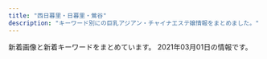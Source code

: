 ```yaml
---
title: "西日暮里・日暮里・鶯谷"
description: "キーワード別にの巨乳アジアン・チャイナエステ嬢情報をまとめました。"
---
```


新着画像と新着キーワードをまとめています。
2021年03月01日の情報です。

<DmmAffiliateIns />
<KeywordTable
  shops={
    [
    {
        "url": "http://lapis.tyo.cm/",
        "img_links": [
            "http://lapis.tyo.cm/images/pick_bj3.jpg",
            "http://lapis.tyo.cm/images/nbj3.jpg",
            "http://lapis.tyo.cm/images/pick_bj1.jpg",
            "http://lapis.tyo.cm/images/s_pick.jpg",
            "http://lapis.tyo.cm/photos/sites/75/2021/01/2021010407562324.jpg",
            "http://lapis.tyo.cm/images/s_face.jpg",
            "http://lapis.tyo.cm/images/new.jpg",
            "http://lapis.tyo.cm/images/s_staff.jpg",
            "http://lapis.tyo.cm/images/s_link.jpg",
            "http://lapis.tyo.cm/images/s_blog.jpg",
            "http://lapis.tyo.cm/photos/sites/75/2021/01/2021010407562482.jpg",
            "http://lapis.tyo.cm/images/top.png",
            "http://lapis.tyo.cm/images/nbj1.jpg",
            "http://lapis.tyo.cm/photos/sites/75/2021/01/2021010407562290.jpg",
            "http://lapis.tyo.cm/images/mobile.jpg",
            "http://lapis.tyo.cm/photos/sites/75/2021/01/2021010407562697.jpg"
        ],
        "station": "JR\u9daf\u8c37\u99c5\u5317\u53e3",
        "keywords": {
            "D": 16,
            "83": 4,
            "86": 8,
            "87": 4
        },
        "name": "\u30e9\u30d4\u30b9"
    },
    {
        "url": "http://massage-aroma.pink/",
        "keywords": {
            "D": 9,
            "86": 9
        },
        "name": "\u30d1\u30b8\u30e3\u30de",
        "station": "JR\u65e5\u66ae\u91cc\u99c5\u6771\u53e3",
        "img_links": [
            "http://massage-aroma.pink/images/top001.png",
            "http://massage-aroma.pink/images/cg02.jpg",
            "http://massage-aroma.pink/images/cg05.jpg",
            "http://massage-aroma.pink/images/cg01.jpg",
            "http://massage-aroma.pink/images/cg03.jpg",
            "http://massage-aroma.pink/images/cg07.jpg",
            "http://massage-aroma.pink/images/nav-001.png",
            "http://massage-aroma.pink/images/tel.png",
            "http://massage-aroma.pink/images/cg06.jpg",
            "http://massage-aroma.pink/images/cg061.jpg",
            "http://massage-aroma.pink/images/cg04.jpg",
            "http://massage-aroma.pink/images/nav-003.png",
            "http://massage-aroma.pink/images/cg011.jpg",
            "http://massage-aroma.pink/images/nav-004.png",
            "http://massage-aroma.pink/images/no.png",
            "http://massage-aroma.pink/images/nav-002.png",
            "http://massage-aroma.pink/images/nav-006.png",
            "http://massage-aroma.pink/images/cg09.jpg",
            "http://massage-aroma.pink/images/nav-005.png",
            "http://massage-aroma.pink/images/cg08.jpg"
        ]
    },
    {
        "img_links": [
            "http://www.mac-riraku106.xyz/uploads/200317/1-20031G44235R7.jpg",
            "http://www.mac-riraku106.xyz/static/picture/top-img09.png",
            "http://www.mac-riraku106.xyz/uploads/200501/1-200501125150516.jpg",
            "http://www.mac-riraku106.xyz/uploads/190723/33-1.jpg",
            "http://www.mac-riraku106.xyz/uploads/191128/1-19112Q3111UF.jpg",
            "http://www.mac-riraku106.xyz/uploads/191219/1-191219124141563.jpg",
            "http://www.mac-riraku106.xyz/uploads/200325/1-2003251H312V4.jpg",
            "http://www.mac-riraku106.xyz/uploads/191209/1-1912091229204E.jpg",
            "http://www.mac-riraku106.xyz/uploads/191008/1-19100Q5451M20.jpg",
            "http://www.mac-riraku106.xyz/uploads/190926/1-1Z926131R6102.jpg",
            "http://www.mac-riraku106.xyz/uploads/190723/1-1.jpg",
            "http://www.mac-riraku106.xyz/uploads/200310/1-20031013091I08.jpg",
            "http://www.mac-riraku106.xyz/static/picture/1.jpg",
            "http://www.mac-riraku106.xyz/uploads/191128/1-19112Q31009521.jpg",
            "http://www.mac-riraku106.xyz/uploads/190723/23-2.jpg",
            "http://www.mac-riraku106.xyz/uploads/200501/1-200501145002a7.jpg",
            "http://www.mac-riraku106.xyz/uploads/190723/10-2.jpg",
            "http://www.mac-riraku106.xyz/uploads/190826/1-1ZR6144611E0.jpg",
            "http://www.mac-riraku106.xyz/static/picture/top-img03.png",
            "http://www.mac-riraku106.xyz/uploads/190723/25-1.jpg",
            "http://www.mac-riraku106.xyz/uploads/200818/1-200QQ5535E92.jpg",
            "http://www.mac-riraku106.xyz/uploads/190926/1-1Z926131T2408.jpg",
            "http://www.mac-riraku106.xyz/uploads/200608/1-20060Q0251EY.jpg",
            "http://www.mac-riraku106.xyz/uploads/200818/1-200QQ55415J4.jpg",
            "http://www.mac-riraku106.xyz/uploads/191106/1-191106092S0357.jpg",
            "http://www.mac-riraku106.xyz/uploads/200317/1-20031G44220J0.jpg",
            "http://www.mac-riraku106.xyz/static/picture/michi01.png",
            "http://www.mac-riraku106.xyz/uploads/200501/1-200501125159161.jpg",
            "http://www.mac-riraku106.xyz/uploads/190723/23-3.jpg",
            "http://www.mac-riraku106.xyz/static/picture/call.png",
            "http://www.mac-riraku106.xyz/uploads/191219/1-19121912423J29.jpg",
            "http://www.mac-riraku106.xyz/uploads/190723/30-1.jpg",
            "http://www.mac-riraku106.xyz/uploads/191209/1-191209122ZY50.jpg",
            "http://www.mac-riraku106.xyz/uploads/200818/1-200QQ554231G.jpg",
            "http://www.mac-riraku106.xyz/uploads/200801/1-200P1110631926.jpg",
            "http://www.mac-riraku106.xyz/static/picture/michi02.png",
            "http://www.mac-riraku106.xyz/uploads/190906/1-1ZZ612503C39.jpg",
            "http://www.mac-riraku106.xyz/uploads/190826/1-1ZR614462Qa.jpg",
            "http://www.mac-riraku106.xyz/static/picture/tel.png",
            "http://www.mac-riraku106.xyz/uploads/200310/1-200310130925920.jpg",
            "http://www.mac-riraku106.xyz/uploads/190723/21-1.jpg",
            "http://www.mac-riraku106.xyz/uploads/200310/1-200310130Z0421.jpg",
            "http://www.mac-riraku106.xyz/uploads/200801/1-200P1110A4M2.jpg",
            "http://www.mac-riraku106.xyz/uploads/191008/1-19100Q5453V63.jpg",
            "http://www.mac-riraku106.xyz/uploads/200317/1-20031G4420c38.jpg",
            "http://www.mac-riraku106.xyz/uploads/190906/1-1ZZ6125225A4.jpg",
            "http://www.mac-riraku106.xyz/static/picture/top-img02.png",
            "http://www.mac-riraku106.xyz/uploads/200501/1-200501145011C2.jpg",
            "http://www.mac-riraku106.xyz/uploads/200501/1-200501125251121.jpg",
            "http://www.mac-riraku106.xyz/uploads/200801/1-200P1110412514.jpg",
            "http://www.mac-riraku106.xyz/uploads/190723/1-2.jpg",
            "http://www.mac-riraku106.xyz/static/picture/2.jpg",
            "http://www.mac-riraku106.xyz/static/picture/top-img01.png",
            "http://www.mac-riraku106.xyz/uploads/200608/1-20060Q02506204.jpg",
            "http://www.mac-riraku106.xyz/uploads/191106/1-191106092J62Y.jpg",
            "http://www.mac-riraku106.xyz/uploads/191106/1-191106092T0531.jpg",
            "http://www.mac-riraku106.xyz/uploads/200501/1-200501125300127.jpg",
            "http://www.mac-riraku106.xyz/uploads/191209/1-191209123459153.jpg",
            "http://www.mac-riraku106.xyz/uploads/200325/1-2003251H340B9.jpg",
            "http://www.mac-riraku106.xyz/uploads/190723/23-1.jpg",
            "http://www.mac-riraku106.xyz/uploads/190723/10-1.jpg",
            "http://www.mac-riraku106.xyz/uploads/200501/1-200501144951148.jpg",
            "http://www.mac-riraku106.xyz/uploads/190723/34-1.jpg",
            "http://www.mac-riraku106.xyz/uploads/191128/1-19112Q3102OP.jpg"
        ],
        "station": "JR\u65e5\u66ae\u91cc\u99c5\u5357\u53e3",
        "name": "\u306f\u305f\u3061",
        "url": "http://www.mac-riraku106.xyz/",
        "keywords": {
            "94": 3,
            "E": 7,
            "F": 3,
            "D": 46,
            "C": 19,
            "85": 15,
            "86": 18
        }
    },
    {
        "station": "JR\u9daf\u8c37\u99c5\u5317\u53e3",
        "keywords": {},
        "name": "\u685c\u306e\u5bb6",
        "url": "http://www.es-ms.work/",
        "img_links": [
            "http://www.es-ms.work/staff/rina.jpg",
            "http://www.es-ms.work/staff/kaya.jpg",
            "http://www.es-ms.work/images/int2.jpg",
            "http://www.es-ms.work/images/int1.jpg",
            "http://www.es-ms.work/images/head.jpg",
            "http://www.es-ms.work/images/tg.jpg",
            "http://www.es-ms.work/images/2.jpg",
            "http://www.es-ms.work/img/kaya1.jpg",
            "http://www.es-ms.work/images/rec2.jpg",
            "http://www.es-ms.work/images/rec1.jpg",
            "http://www.es-ms.work/images/staff_t.jpg",
            "http://www.es-ms.work/img/rina1.jpg",
            "http://www.es-ms.work/images/3.jpg",
            "http://www.es-ms.work/images/s1.png",
            "http://www.es-ms.work/img/sayuri1.jpg",
            "http://www.es-ms.work/images/1.jpg",
            "http://www.es-ms.work/images/news.jpg",
            "http://www.es-ms.work/images/sys.jpg",
            "http://www.es-ms.work/staff/sayuri.jpg",
            "http://www.es-ms.work/images/ac1.jpg",
            "http://www.es-ms.work/images/interior_t.jpg"
        ]
    },
    {
        "station": "JR\u65e5\u66ae\u91cc\u99c5\u6771\u53e3",
        "img_links": [],
        "keywords": {},
        "name": "\u9e97\u4eba",
        "url": "http://reijin.xyz.mn/"
    },
    {
        "url": "https://www.sofia-est.com/",
        "keywords": {
            "E": 1,
            "\u30bb\u30af\u30b7\u30fc": 29,
            "G": 2
        },
        "name": "\u30bd\u30d5\u30a3\u30a2",
        "station": "JR\u65e5\u66ae\u91cc\u99c5\u5357\u53e3",
        "img_links": [
            "https://www.sofia-est.com/img/girl/thumb/s89_1.jpg",
            "https://www.sofia-est.com/img/material/mobileqr.png",
            "https://www.sofia-est.com/img/girl/main/s81_1.jpg",
            "https://www.sofia-est.com/img/girl/main/s99_1.jpg",
            "https://www.sofia-est.com/img/girl/list/s81_list.jpg",
            "https://www.sofia-est.com/img/banner/koko_120x60.png",
            "https://www.sofia-est.com/img/girl/thumb/s111_1.jpg",
            "https://www.sofia-est.com/img/girl/thumb/s85_2.jpg",
            "https://www.sofia-est.com/img/material/photo1.jpg",
            "https://www.sofia-est.com/img/girl/thumb/s55_1.jpg",
            "https://www.sofia-est.com/img/material/mob_t5.jpg",
            "https://www.sofia-est.com/img/girl/thumb/s92_2.jpg",
            "https://www.sofia-est.com/img/girl/thumb/s56_2.jpg",
            "https://www.sofia-est.com/img/material/mob_t4.jpg",
            "https://www.sofia-est.com/img/material/top_movie.png",
            "https://www.sofia-est.com/img/material/yakusoku.png",
            "https://www.sofia-est.com/img/girl/list/s97_list.jpg",
            "https://www.sofia-est.com/img/girl/thumb/s81_5.jpg",
            "https://www.sofia-est.com/img/material/sd_rt_btn.png",
            "https://www.sofia-est.com/img/girl/main/s57_1.jpg",
            "https://www.sofia-est.com/img/girl/thumb/s97_2.jpg",
            "https://www.sofia-est.com/img/material/page2_subt1.png",
            "https://www.sofia-est.com/img/material/page6_subt3.png",
            "https://www.sofia-est.com/img/material/page8_subt2.png",
            "https://www.sofia-est.com/img/material/gm2_rollout.png",
            "https://www.sofia-est.com/img/girl/main/s56_1.jpg",
            "https://www.sofia-est.com/img/girl/thumb/s108_1.jpg",
            "https://www.sofia-est.com/img/girl/list/s94_list.jpg",
            "https://www.sofia-est.com/img/girl/list/s55_list.jpg",
            "https://www.sofia-est.com/img/material/page8_subt1.png",
            "https://www.sofia-est.com/img/material/coursepoint_rev2.png",
            "https://www.sofia-est.com/img/girl/main/s84_1.jpg",
            "https://www.sofia-est.com/img/material/top_about.png",
            "https://www.sofia-est.com/img/girl/main/s55_1.jpg",
            "https://www.sofia-est.com/img/material/page7_subt1.png",
            "https://www.sofia-est.com/img/girl/pickup/pickup20191220093702.jpg",
            "https://www.sofia-est.com/img/top/topslide20141210.jpg",
            "https://www.sofia-est.com/img/girl/list/s57_list.jpg",
            "https://www.sofia-est.com/img/material/photo5.jpg",
            "https://www.sofia-est.com/img/girl/thumb/s84_2.jpg",
            "https://www.sofia-est.com/img/material/doublecourse_rev1.png",
            "https://www.sofia-est.com/img/girl/list/s85_list.jpg",
            "https://www.sofia-est.com/img/material/gm6_rollout.png",
            "https://www.sofia-est.com/img/girl/main/s100_1.jpg",
            "https://www.sofia-est.com/img/girl/list/s89_list.jpg",
            "https://www.sofia-est.com/img/material/page6_subt1.png",
            "https://www.sofia-est.com/img/material/page4_subt1.png",
            "https://www.sofia-est.com/img/girl/list/s92_list.jpg",
            "https://www.sofia-est.com/img/girl/list/s111_list.jpg",
            "https://www.sofia-est.com/img/material/phototxt.jpg",
            "https://www.sofia-est.com/img/material/photo6.jpg",
            "https://www.sofia-est.com/img/girl/thumb/s85_3.jpg",
            "https://www.sofia-est.com/img/girl/thumb/s84_1.jpg",
            "https://www.sofia-est.com/img/girl/thumb/s55_2.jpg",
            "https://www.sofia-est.com/img/girl/main/s92_1.jpg",
            "https://www.sofia-est.com/img/girl/list/s56_list.jpg",
            "https://www.sofia-est.com/img/girl/thumb/s89_2.jpg",
            "https://www.sofia-est.com/img/girl/main/s97_1.jpg",
            "https://www.sofia-est.com/img/girl/thumb/s81_2.jpg",
            "https://www.sofia-est.com/img/material/photo2.jpg",
            "https://www.sofia-est.com/img/girl/thumb/s94_1.jpg",
            "https://www.sofia-est.com/img/girl/list/s100_list.jpg",
            "https://www.sofia-est.com/img/material/course_tanta1.png",
            "https://www.sofia-est.com/img/material/gm1_rollout.png",
            "https://www.sofia-est.com/img/material/page5_subt1.png",
            "https://www.sofia-est.com/img/girl/pickup/pickup20200111122329.jpg",
            "https://www.sofia-est.com/img/material/page3_1_subt2.png",
            "https://www.sofia-est.com/img/girl/thumb/s57_1.jpg",
            "https://www.sofia-est.com/img/material/mob_t3.jpg",
            "https://www.sofia-est.com/img/material/page3_1_subt1.png",
            "https://www.sofia-est.com/img/material/noimg_m.jpg",
            "https://www.sofia-est.com/img/material/top_kodawari.png",
            "https://www.sofia-est.com/img/girl/thumb/s99_2.jpg",
            "https://www.sofia-est.com/img/material/hosi5.png",
            "https://www.sofia-est.com/img/material/movieicon.png",
            "https://www.sofia-est.com/img/girl/thumb/s99_1.jpg",
            "https://www.sofia-est.com/img/material/photo8.jpg",
            "https://www.sofia-est.com/img/girl/thumb/s100_1.jpg",
            "https://www.sofia-est.com/img/girl/thumb/s81_1.jpg",
            "https://www.sofia-est.com/img/material/mob_t1.jpg",
            "https://www.sofia-est.com/img/girl/thumb/s100_2.jpg",
            "https://www.sofia-est.com/img/girl/thumb/s81_3.jpg",
            "https://www.sofia-est.com/img/material/gm4_rollout.png",
            "https://www.sofia-est.com/img/material/photo7.jpg",
            "https://www.sofia-est.com/img/material/iph.png",
            "https://www.sofia-est.com/img/material/page5_subt2.png",
            "https://www.sofia-est.com/img/material/page6_subt2.png",
            "https://www.sofia-est.com/img/girl/mobilepickup/mobilepickup20200302124127.jpg",
            "https://www.sofia-est.com/img/top/topslide20141211.jpg",
            "https://www.sofia-est.com/img/girl/thumb/s81_4.jpg",
            "https://www.sofia-est.com/img/material/movie_left_yaji.png",
            "https://www.sofia-est.com/img/material/movie_right_yaji.png",
            "https://www.sofia-est.com/img/material/courseoption_rev1.png",
            "https://www.sofia-est.com/img/girl/thumb/s92_1.jpg",
            "https://www.sofia-est.com/img/girl/list/s84_list.jpg",
            "https://www.sofia-est.com/img/material/top_newface.png",
            "https://www.sofia-est.com/img/material/movie20141210.jpg",
            "https://www.sofia-est.com/img/material/page4_subt2.png",
            "https://www.sofia-est.com/img/girl/thumb/s56_1.jpg",
            "https://www.sofia-est.com/img/material/top_twitter.png",
            "https://www.sofia-est.com/img/material/noimg_thumb.jpg",
            "https://www.sofia-est.com/img/girl/main/s111_1.jpg",
            "https://www.sofia-est.com/img/girl/list/s108_list.jpg",
            "https://www.sofia-est.com/img/material/mob_youtube.png",
            "https://www.sofia-est.com/img/top/topslide20150918.jpg",
            "https://www.sofia-est.com/img/material/pagetop_rollout.png",
            "https://www.sofia-est.com/img/material/top_pickup.png",
            "https://www.sofia-est.com/img/girl/thumb/s97_1.jpg",
            "https://www.sofia-est.com/img/material/top_camp.png",
            "https://www.sofia-est.com/img/girl/main/s85_1.jpg",
            "https://www.sofia-est.com/img/material/course_tanta2.png",
            "https://www.sofia-est.com/img/material/gm3_rollout.png",
            "https://www.sofia-est.com/img/girl/pickup/pickup20191220093623.jpg",
            "https://www.sofia-est.com/img/material/noimg_b.jpg",
            "https://www.sofia-est.com/img/material/top_infomation.png",
            "https://www.sofia-est.com/img/girl/list/s99_list.jpg",
            "https://www.sofia-est.com/img/material/mob_t2.jpg",
            "https://www.sofia-est.com/img/girl/thumb/s85_1.jpg",
            "https://www.sofia-est.com/img/girl/thumb/s94_2.jpg",
            "https://www.sofia-est.com/img/material/page3_subt1.png",
            "https://www.sofia-est.com/img/material/photo3.jpg",
            "https://www.sofia-est.com/img/girl/main/s89_1.jpg",
            "https://www.sofia-est.com/img/material/top_news.png",
            "https://www.sofia-est.com/img/material/photobig.jpg",
            "https://www.sofia-est.com/img/girl/main/s94_1.jpg",
            "https://www.sofia-est.com/img/material/top_kodawariimg1.jpg",
            "https://www.sofia-est.com/img/material/photo4.jpg",
            "https://www.sofia-est.com/img/girl/pickup/pickup20190509222453.jpg",
            "https://www.sofia-est.com/img/girl/thumb/s55_3.jpg",
            "https://www.sofia-est.com/img/material/gm5_rollout.png",
            "https://www.sofia-est.com/img/what/coupon202009.png"
        ]
    },
    {
        "url": "http://es-rlx.com/",
        "img_links": [
            "http://es-rlx.com/staff/minami/01mb.jpg",
            "http://es-rlx.com/staff/mai/01.jpg",
            "http://es-rlx.com/staff/rumi/01.jpg",
            "http://es-rlx.com/img/access/kanban.png",
            "http://es-rlx.com/img/ttl_mobile.png",
            "http://es-rlx.com/img/ttl_staff.png",
            "http://es-rlx.com/img/access/road04.jpg",
            "http://es-rlx.com/staff/yuki/01.jpg",
            "http://es-rlx.com/pic/top3.jpg",
            "http://es-rlx.com/img/ttl_tnew.png",
            "http://es-rlx.com/img/ft_tel.png",
            "http://es-rlx.com/pic/top1.jpg",
            "http://es-rlx.com/img/access/road02.jpg",
            "http://es-rlx.com/staff/anna/01mb.jpg",
            "http://es-rlx.com/staff/minami/01.jpg",
            "http://es-rlx.com/staff/sakura/01mb.jpg",
            "http://es-rlx.com/pic/head.png",
            "http://es-rlx.com/i/files/homeimg.jpg",
            "http://es-rlx.com/staff/anna/01.jpg",
            "http://es-rlx.com/img/access/road01.jpg",
            "http://es-rlx.com/staff/yuki/01mb.jpg",
            "http://es-rlx.com/img/access/road03.jpg",
            "http://es-rlx.com/img/access/roaddm.png",
            "http://es-rlx.com/staff/rumi/01mb.jpg",
            "http://es-rlx.com/staff/sakura/01.jpg",
            "http://es-rlx.com/pic/top2.jpg",
            "http://es-rlx.com/img/ttl_rec.png",
            "http://es-rlx.com/staff/mai/01mb.jpg",
            "http://es-rlx.com/img/youtube.jpg"
        ],
        "keywords": {
            "C": 21
        },
        "station": "JR\u9daf\u8c37\u99c5\u5317\u53e3",
        "name": "\u5065\u7f8e\u5802"
    },
    {
        "img_links": [
            "http://es-minami.com/img/mika2.jpg",
            "http://www.es-minami.com/gals/sayuri2.jpg",
            "http://www.es-minami.com/images/pick_staff6.jpg",
            "http://es-minami.com/gals/riri1.jpg",
            "http://es-minami.com/gals/sayuri1.jpg",
            "http://es-minami.com/images/riri1.jpg",
            "http://es-minami.com/images/sayuri2.jpg",
            "http://www.es-minami.com/img/mika1.jpg",
            "http://www.es-minami.com/gals/nana1.jpg",
            "http://es-minami.com/images/sayuri1.jpg",
            "http://www.es-minami.com/gals/sakura1.jpg",
            "http://www.es-minami.com/img/sayuri1.jpg",
            "http://www.es-minami.com/images/mobole.png",
            "http://www.es-minami.com/gals/sayuri1.jpg",
            "http://es-minami.com/img/sayuri2.jpg",
            "http://es-minami.com/images/news.png",
            "http://www.es-minami.com/img/nana1.jpg",
            "http://www.es-minami.com/gals/mika1.jpg",
            "http://www.es-minami.com/img/yuki1.jpg",
            "http://es-minami.com/images/nana1.jpg",
            "http://es-minami.com/images/rika1.jpg",
            "http://es-minami.com/img/sayuri1.jpg",
            "http://www.es-minami.com/images/mika2.jpg",
            "http://es-minami.com/images/yuki1.jpg",
            "http://es-minami.com/img/mika1.jpg",
            "http://es-minami.com/gals/nana1.jpg",
            "http://es-minami.com/images/mika2.jpg",
            "http://es-minami.com/images/pick_staff6.jpg",
            "http://es-minami.com/gals/yuki1.jpg",
            "http://www.es-minami.com/images/sayuri1.jpg",
            "http://es-minami.com/images/staff-bar.png",
            "http://es-minami.com/gals/mika1.jpg",
            "http://www.es-minami.com/images/news.png",
            "http://es-minami.com/img/riri1.jpg",
            "http://www.es-minami.com/img/mika2.jpg",
            "http://www.es-minami.com/gals/mika2.jpg",
            "http://www.es-minami.com/gals/riri1.jpg",
            "http://es-minami.com/gals/sayuri2.jpg",
            "http://es-minami.com/gals/rika1.jpg",
            "http://www.es-minami.com/images/mika1.jpg",
            "http://www.es-minami.com/img/riri1.jpg",
            "http://www.es-minami.com/images/nana1.jpg",
            "http://www.es-minami.com/img/sayuri2.jpg",
            "http://es-minami.com/gals/mika2.jpg",
            "http://es-minami.com/img/nana1.jpg",
            "http://www.es-minami.com/images/rika1.jpg",
            "http://www.es-minami.com/images/sayuri2.jpg",
            "http://www.es-minami.com/gals/yuki1.jpg",
            "http://es-minami.com/img/yuki1.jpg",
            "http://www.es-minami.com/images/yuki1.jpg",
            "http://es-minami.com/images/mobole.png",
            "http://www.es-minami.com/images/riri1.jpg",
            "http://es-minami.com/gals/sakura1.jpg",
            "http://www.es-minami.com/images/staff-bar.png",
            "http://www.es-minami.com/gals/rika1.jpg",
            "http://es-minami.com/images/mika1.jpg"
        ],
        "url": "http://es-minami.com/",
        "keywords": {},
        "name": "\u307f\u306a\u307f",
        "station": "JR\u65e5\u66ae\u91cc\u99c5\u6771\u53e3"
    },
    {
        "station": "JR\u65e5\u66ae\u91cc\u99c5\u6771\u53e3",
        "keywords": {
            "E": 1,
            "D": 10,
            "86": 11
        },
        "name": "\u548c\u5408 \u308f\u3054\u3046",
        "img_links": [
            "http://esthe-aroma.red/images/r4.jpg",
            "http://esthe-aroma.red/images/cg07.jpg",
            "http://esthe-aroma.red/images/cg01.jpg",
            "http://esthe-aroma.red/images/cg02.jpg",
            "http://esthe-aroma.red/images/rec.png",
            "http://esthe-aroma.red/link/menlog.jpg",
            "http://esthe-aroma.red/images/precau.png",
            "http://esthe-aroma.red/images/top.png",
            "http://esthe-aroma.red/images/r3.jpg",
            "http://esthe-aroma.red/images/cg00.jpg",
            "http://esthe-aroma.red/images/cg03.jpg",
            "http://esthe-aroma.red/images/cg06.jpg",
            "http://esthe-aroma.red/images/staff_s.png",
            "http://esthe-aroma.red/images/r2.jpg",
            "http://esthe-aroma.red/images/sruru.jpg",
            "http://esthe-aroma.red/images/cg10.jpg",
            "http://esthe-aroma.red/images/r1.jpg",
            "http://esthe-aroma.red/images/news.png",
            "http://esthe-aroma.red/images/cg08.jpg",
            "http://esthe-aroma.red/images/kan.jpg",
            "http://esthe-aroma.red/images/cg09.jpg",
            "http://esthe-aroma.red/images/evetop.png",
            "http://esthe-aroma.red/images/cg04.jpg",
            "http://esthe-aroma.red/images/imm.jpg",
            "http://esthe-aroma.red/images/cg11.jpg",
            "http://esthe-aroma.red/images/cg05.jpg"
        ],
        "url": "http://esthe-aroma.red/"
    },
    {
        "name": "\u672a\u6765",
        "station": "\u65e5\u66ae\u91cc\u99c5\u6771\u53e3",
        "keywords": {},
        "url": "http://www.relax-mirai.info/",
        "img_links": [
            "http://www.relax-mirai.info/i/images/sayuri1.jpg",
            "http://www.relax-mirai.info/gals/kaka1.jpg",
            "http://www.relax-mirai.info/images/qr.jpg",
            "http://www.relax-mirai.info/images/m04.jpg",
            "http://www.relax-mirai.info/images/info02.jpg",
            "http://www.relax-mirai.info/i/120/sayuri1.jpg",
            "http://www.relax-mirai.info/gals/emi1.jpg",
            "http://www.relax-mirai.info/images/info01.jpg",
            "http://www.relax-mirai.info/images/risa1.jpg",
            "http://www.relax-mirai.info/images/sayuri1.jpg",
            "http://www.relax-mirai.info/images/m03.jpg",
            "http://www.relax-mirai.info/gals/risa1.jpg",
            "http://www.relax-mirai.info/gals/aki1.jpg",
            "http://www.relax-mirai.info/i/images/momo1.jpg",
            "http://www.relax-mirai.info/images/m02.jpg",
            "http://www.relax-mirai.info/images/momo1.jpg"
        ]
    },
    {
        "station": "JR\u65e5\u66ae\u91cc\u99c5\u5357\u53e3",
        "name": "\u6843",
        "keywords": {
            "86": 15,
            "D": 20,
            "85": 5
        },
        "url": "http://momo.tyo.cm/",
        "img_links": [
            "http://momo.tyo.cm/images/nav_link04.png",
            "http://momo.tyo.cm/images/tit_com05.png",
            "http://momo.tyo.cm/photos/sites/53/2021/02/2021021607405882.jpg",
            "http://momo.tyo.cm/images/tit_com.png",
            "http://momo.tyo.cm/images/top_slider02.jpg",
            "http://momo.tyo.cm/images/tit05.png",
            "http://momo.tyo.cm/images/nav_link05.png",
            "http://momo.tyo.cm/images/nav_link02.png",
            "http://momo.tyo.cm/images/border02.png",
            "http://momo.tyo.cm/images/nav_link03.png",
            "http://momo.tyo.cm/images/nav_link06.png",
            "http://momo.tyo.cm/images/tit01.png",
            "http://momo.tyo.cm/photos/sites/53/2021/02/2021021607405730.jpg",
            "http://momo.tyo.cm/photos/sites/53/2021/02/2021021607405658.jpg",
            "http://momo.tyo.cm/images/tit04.png",
            "http://momo.tyo.cm/images/tit_staff.png",
            "http://momo.tyo.cm/images/news.png",
            "http://momo.tyo.cm/images/bg_pick.png",
            "http://momo.tyo.cm/images/tit_com02.png",
            "http://momo.tyo.cm/images/tit_link01.png",
            "http://momo.tyo.cm/images/border01.png",
            "http://momo.tyo.cm/images/tit_com04.png",
            "http://momo.tyo.cm/images/tit02.png",
            "http://momo.tyo.cm/images/tit_com01.png",
            "http://momo.tyo.cm/images/nav_link01.png",
            "http://momo.tyo.cm/images/top_slider01.jpg",
            "http://momo.tyo.cm/images/tit03.png",
            "http://momo.tyo.cm/photos/sites/53/2021/02/2021021607405578.jpg",
            "http://momo.tyo.cm/images/pagetop.png",
            "http://momo.tyo.cm/images/tit_com03.png"
        ]
    },
    {
        "img_links": [
            "http://www.ai-lian.work/images/int1.jpg",
            "http://www.ai-lian.work/img/yui1.jpg",
            "http://www.ai-lian.work/images/head.jpg",
            "http://www.ai-lian.work/img/aya1.jpg",
            "http://www.ai-lian.work/img/saya1.jpg",
            "http://www.ai-lian.work/images/interior_t.jpg",
            "http://www.ai-lian.work/images/mobile.jpg",
            "http://www.ai-lian.work/images/ta.jpg",
            "http://www.ai-lian.work/images/line.png",
            "http://www.ai-lian.work/images/1.jpg",
            "http://www.ai-lian.work/images/sys1.jpg",
            "http://www.ai-lian.work/images/int2.jpg",
            "http://www.ai-lian.work/images/tel.jpg",
            "http://www.ai-lian.work/images/news.jpg",
            "http://www.ai-lian.work/images/rec1.jpg",
            "http://www.ai-lian.work/images/3.jpg",
            "http://www.ai-lian.work/images/2.jpg",
            "http://www.ai-lian.work/images/staff_t.jpg"
        ],
        "station": "JR\u9daf\u8c37\u99c5\u5317\u53e3",
        "name": "\u5fc3\u7f8e",
        "keywords": {},
        "url": "http://www.ai-lian.work/"
    },
    {
        "url": "https://mominoki.tyo.ac/",
        "station": "\u753a\u5c4b\u99c51\u756a\u51fa\u53e3",
        "keywords": {
            "85": 12,
            "86": 4,
            "C": 14,
            "D": 20,
            "\u4e73": 2,
            "E": 4,
            "87": 8
        },
        "name": "\u3082\u307f\u306e\u6728",
        "img_links": [
            "https://mominoki.tyo.ac/images/room1.jpg",
            "https://mominoki.tyo.ac/photos/sites/41/2020/11/2020111401222038.jpg",
            "https://mominoki.tyo.ac/images/themes/pink/mobile.jpg",
            "https://mominoki.tyo.ac/photos/sites/41/2020/09/2020092804344859.jpg",
            "https://mominoki.tyo.ac/images/themes/pink/s_ranking.png",
            "https://mominoki.tyo.ac/photos/sites/41/2020/09/2020092804344750.jpg",
            "https://mominoki.tyo.ac/images/themes/pink/r3.jpg",
            "https://mominoki.tyo.ac/images/themes/pink/s_newface.png",
            "https://mominoki.tyo.ac/images/themes/pink/s_link.png",
            "https://mominoki.tyo.ac/photos/sites/41/2020/09/2020092810535583.jpg",
            "https://mominoki.tyo.ac/photos/sites/41/2020/09/2020092801595154.jpg",
            "https://mominoki.tyo.ac/images/themes/pink/s_news.png",
            "https://mominoki.tyo.ac/images/themes/pink/s_staff.png",
            "https://mominoki.tyo.ac/images/room3.jpg",
            "https://mominoki.tyo.ac/images/room4.jpg",
            "https://mominoki.tyo.ac/images/themes/pink/no1.png",
            "https://mominoki.tyo.ac/images/themes/pink/no2.png",
            "https://mominoki.tyo.ac/images/themes/pink/line.png",
            "https://mominoki.tyo.ac/photos/sites/41/2020/09/2020092804344656.jpg",
            "https://mominoki.tyo.ac/images/room2.jpg",
            "https://mominoki.tyo.ac/images/themes/pink/s_pickup.png"
        ]
    },
    {
        "url": "http://chou.ies.bz/",
        "name": "\u706f\u308a\u5c4b",
        "keywords": {
            "86": 7,
            "E": 1,
            "D": 9,
            "87": 1,
            "84": 2,
            "C": 1,
            "85": 1
        },
        "station": "JR\u897f\u65e5\u66ae\u91cc\u99c5",
        "img_links": [
            "http://chou.ies.bz/photos/sites/85/2019/07/2019070106330942.jpg",
            "http://chou.ies.bz/photos/sites/85/2020/10/2020100610370157.jpg",
            "http://chou.ies.bz/photos/sites/85/2019/07/2019070106320474.jpg",
            "http://chou.ies.bz/images/s_staff.jpg",
            "http://chou.ies.bz/images/s_link.png",
            "http://chou.ies.bz/photos/sites/85/2020/12/2020121802483415.jpg",
            "http://chou.ies.bz/photos/sites/85/2019/07/2019070106340260.jpg",
            "http://chou.ies.bz/photos/sites/85/2019/12/2019120602315853.jpg",
            "http://chou.ies.bz/images/mobile.png",
            "http://chou.ies.bz/photos/sites/85/2020/12/2020120204265615.jpg",
            "http://chou.ies.bz/images/n1.jpg",
            "http://chou.ies.bz/photos/sites/85/2019/06/2019062803491517.jpg",
            "http://chou.ies.bz/images/s_news.png",
            "http://chou.ies.bz/images/s_pick.png",
            "http://chou.ies.bz/photos/sites/85/2020/10/2020100610383828.jpg",
            "http://chou.ies.bz/photos/sites/85/2020/12/2020120204150858.jpg",
            "http://chou.ies.bz/images/top.png",
            "http://chou.ies.bz/images/s1.png",
            "http://chou.ies.bz/photos/sites/85/2019/07/2019070509385227.jpg",
            "http://chou.ies.bz/images/n3.png",
            "http://chou.ies.bz/images/s3.png",
            "http://chou.ies.bz/photos/sites/85/2019/07/2019070106333414.jpg"
        ]
    },
    {
        "keywords": {
            "E": 12,
            "87": 12,
            "C": 36,
            "86": 12,
            "D": 12,
            "83": 36
        },
        "station": "JR\u897f\u65e5\u66ae\u91cc\u99c5",
        "img_links": [
            "http://flowerscent.este.work/2/uploadimg/1600260826.jpg",
            "http://flowerscent.este.work/2/uploadimg/1599833697.jpg",
            "http://flowerscent.este.work/head_3_4691_1556258938113847.png",
            "http://flowerscent.este.work/head_2_4691_1553674270815382.png",
            "http://flowerscent.este.work/head_1_4691_1553674270167089.png"
        ],
        "url": "http://flowerscent.este.work/",
        "name": "\u3075\u308f\u3075\u308f"
    },
    {
        "img_links": [
            "http://www.hohoemi.es-relax.info/gals/rika1.jpg",
            "http://www.hohoemi.es-relax.info/gals/mirai1.jpg",
            "http://www.hohoemi.es-relax.info/images/img03.jpg",
            "http://www.hohoemi.es-relax.info/gals/egao1.jpg",
            "http://www.hohoemi.es-relax.info/images/r03.jpg",
            "http://www.hohoemi.es-relax.info/images/r01.jpg",
            "http://www.hohoemi.es-relax.info/images/newsbar.jpg",
            "http://www.hohoemi.es-relax.info/images/162-1.jpg",
            "http://www.hohoemi.es-relax.info/images/r02.jpg",
            "http://www.hohoemi.es-relax.info/gals/nana1.jpg",
            "http://www.hohoemi.es-relax.info/images/img04.jpg",
            "http://www.hohoemi.es-relax.info/images/img02.jpg",
            "http://www.hohoemi.es-relax.info/gals/yuyu1.jpg",
            "http://www.hohoemi.es-relax.info/i/room/r04.jpg",
            "http://www.hohoemi.es-relax.info/gals/monika1.jpg",
            "http://www.hohoemi.es-relax.info/gals/karin1.jpg",
            "http://www.hohoemi.es-relax.info/images/r05.jpg",
            "http://www.hohoemi.es-relax.info/gals/nanami1.jpg",
            "http://www.hohoemi.es-relax.info/i/room/r01.jpg",
            "http://www.hohoemi.es-relax.info/images/r04.jpg",
            "http://www.hohoemi.es-relax.info/i/room/r02.jpg",
            "http://www.hohoemi.es-relax.info/i/room/r03.jpg",
            "http://www.hohoemi.es-relax.info/gals/yuri1.jpg",
            "http://www.hohoemi.es-relax.info/images/nanami1.jpg"
        ],
        "station": "JR\u897f\u65e5\u66ae\u91cc\u99c5",
        "url": "http://www.hohoemi.es-relax.info/",
        "keywords": {},
        "name": "\u307b\u307b\u3048\u307f"
    },
    {
        "url": "http://www.en-nippori.net/",
        "name": "\u7e01",
        "keywords": {
            "C": 6
        },
        "station": "JR\u65e5\u66ae\u91cc\u99c5\u6771\u53e3",
        "img_links": [
            "http://www.en-nippori.net/image/therapist/06.jpg",
            "http://www.en-nippori.net/image/mainparts/images/navi01_02.jpg",
            "http://www.en-nippori.net/image/mainparts/images/navi01_03.jpg",
            "http://www.en-nippori.net/image/mainparts/images/navi01_05.jpg",
            "http://www.en-nippori.net/image/mainparts/images/navi01_07.jpg",
            "http://www.en-nippori.net/image/therapist/01.jpg",
            "http://www.en-nippori.net/image/therapist/03.jpg",
            "http://www.en-nippori.net/image/therapist/04.jpg",
            "http://www.en-nippori.net/image/index/top.jpg",
            "http://www.en-nippori.net/image/therapist/02.jpg",
            "http://www.en-nippori.net/image/mainparts/images/navi01_06.jpg",
            "http://www.en-nippori.net/image/mainparts/images/navi01_04.jpg",
            "http://www.en-nippori.net/image/mainparts/main.jpg"
        ]
    },
    {
        "name": "\u6e29\u99a8\u6e2f-\u304a\u3093\u304d\u3087\u3046\u3053\u3046-",
        "keywords": {
            "87": 3,
            "C": 13,
            "88": 6,
            "86": 3
        },
        "url": "http://onkyoukou.tyo.cm/",
        "img_links": [
            "http://onkyoukou.tyo.cm/images/s_staff1.jpg",
            "http://onkyoukou.tyo.cm/images/s_mobile.jpg",
            "http://onkyoukou.tyo.cm/images/s_pick.jpg",
            "http://onkyoukou.tyo.cm/images/face_bj.jpg",
            "http://onkyoukou.tyo.cm/images/n3.jpg",
            "http://onkyoukou.tyo.cm/images/acc1.jpg",
            "http://onkyoukou.tyo.cm/images/top.png",
            "http://onkyoukou.tyo.cm/images/acc2.jpg",
            "http://onkyoukou.tyo.cm/photos/sites/88/2017/03/staff1.jpg",
            "http://onkyoukou.tyo.cm/images/acc3.jpg",
            "http://onkyoukou.tyo.cm/photos/sites/88/2020/03/2020030111163079.jpg",
            "http://onkyoukou.tyo.cm/images/mobile.jpg",
            "http://onkyoukou.tyo.cm/images/n1.jpg",
            "http://onkyoukou.tyo.cm/images/s_face.jpg",
            "http://onkyoukou.tyo.cm/images/s_news.jpg",
            "http://onkyoukou.tyo.cm/images/line.jpg",
            "http://onkyoukou.tyo.cm/images/nbj1.jpg",
            "http://onkyoukou.tyo.cm/photos/sites/88/2017/03/staff2.jpg",
            "http://onkyoukou.tyo.cm/images/nbj3.jpg",
            "http://onkyoukou.tyo.cm/images/s_link.jpg",
            "http://onkyoukou.tyo.cm/images/s_staff.jpg",
            "http://onkyoukou.tyo.cm/images/face_bj3.jpg",
            "http://onkyoukou.tyo.cm/photos/sites/88/2017/03/staff4.jpg"
        ],
        "station": "JR\u897f\u65e5\u66ae\u91cc\u99c5"
    }
]
}
/>
<DmmAffiliateScript />
